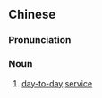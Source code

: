 {{also|上门服务}}
==Chinese==
{{zh-forms|s=上门服务|type=22}}

===Pronunciation===
{{zh-pron
|m=shàngmén fúwù
|c=soeng5 mun4-2 fuk6 mou6
|cat=n
}}

===Noun===
{{zh-noun}}

# [[day-to-day]] [[service]]